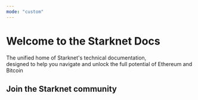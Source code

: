 ```yaml
---
mode: "custom"
---
```




<div style={{ margin: "5rem 10rem"}}>

  <div className="text-center max-w-4xl mb-10" style={{ margin: "0 auto" }}>
    <h1 className="text-5xl md:text-6xl font-bold tracking-tight mb-6" 
        style={{ 
          background: "linear-gradient(135deg, #1e293b, #475569, #64748b)",
          WebkitBackgroundClip: "text",
          WebkitTextFillColor: "transparent",
          backgroundClip: "text",
          letterSpacing: "-0.025em",
          fontWeight: "700"
        }}>
      Welcome to the Starknet Docs
    </h1>
    <p className="text-lg text-slate-400 leading-relaxed" style={{ maxWidth: "580px", margin: "0 auto", lineHeight: "1.7" }}>
      The unified home of Starknet's technical documentation,
      <br/>designed to help you navigate and unlock the full potential
      of Ethereum and Bitcoin
    </p>
  </div>

<Columns cols={3}>
<Card
  title="The Starknet Book"
  icon="book-open"
  href="/getting-started/what-is-starknet"
  cta="Lorem ipsum..."
>
</Card>
<Card
  title="The Cairo Book"
  icon="book-open"
  href="https://www.starknet.io/cairo-book/title-page.html"
  cta="Lorem ipsum..."
>
</Card>
<Card
  title="The S-two Book"
  icon="book-open"
  href="https://zksecurity.github.io/stwo-book/"
  cta="Lorem ipsum..."
>
</Card>
</Columns>
<Columns cols={2}>
<Card
  title="Starknet By Example"
  icon="person-chalkboard"
  href="https://starknet-by-example-archive.voyager.online/"
  cta="Lorem ipsum..."
>
</Card>
<Card
  title="Cairo By Example"
  icon="person-chalkboard"
  href="https://www.starknet.io/cairo-book/title-page.html"
  cta="Lorem ipsum..."
>
</Card>
</Columns>

<Columns cols={3}>
<Card
  title="The Corelib Docs"
  icon="files"
  href="https://docs.cairo-lang.org/core/tmp/"
  cta="Lorem ipsum..."
>
</Card>
  <Card
    title="The StarkGate SDK Docs"
    icon="files"
    href="https://docs.cairo-lang.org/core/tmp/"
    cta="Lorem ipsum..."
  >
  </Card>
  <Card
    title="The Starknet API Docs"
    icon="files"
    href="https://github.com/starkware-libs/starknet-specs/blob/master/api/starknet_api_openrpc.json"
    cta="Lorem ipsum..."
  >
  </Card>
</Columns>

<div style={{ margin: "2rem 0" }}>
  <span className="text-center max-w-4xl mb-10">
    <h2 className="text-4xl md:text-4xl font-extrabold tracking-tight">
      Join the Starknet community
    </h2>
  </span>
</div>

<Columns cols={3}>
<Card
  title="Official forum"
  icon="messages"
  href="https://community.starknet.io/"
  cta="Lorem ipsum..."
>
</Card>
<Card
  title="Telegram group"
  icon="telegram"
  href="https://t.me/sncorestars"
  cta="Lorem ipsum..."
>
</Card>
<Card
  title="Discord channel"
  icon="discord"
  href="https://discord.com/channels/793094838509764618"
  cta="Lorem ipsum..."
>
</Card>
</Columns>
</div>